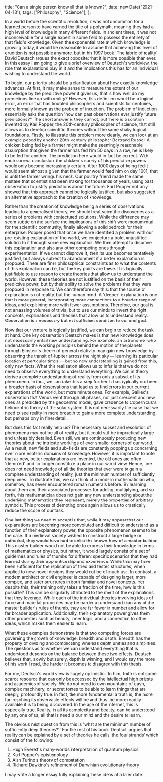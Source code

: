 
  title: "Can a single person know all that is known?",
  date: new Date("2021-04-13"),
  tags: ["Philosophy", "Science"],
};

<BlogImage
  src="/blog/knowledge/thinker.jpeg"
  caption="'Le Penseur' in the Musée Rodin in Paris"
/>

In a world before the scientific revolution, it was not uncommon for a learned person to have earned the title of a polymath, meaning they had a high level of knowledge in many different fields. In ancient times, it was not inconceivable for a single expert in some field to possess the entirety of that field's knowledge. Given the exponential rate at which knowledge is growing today, it would be reasonable to assume that achieving this level of erudition is not possible anymore, but in his 1997 book 'The fabric of reality' David Deutsch argues the exact opposite: that it is more possible than ever. In this essay I am going to give a brief overview of Deutsch's worldview, the role that explanations play in it and the implications this has for an individual wishing to understand the world.

To begin, our priority should be a clarification about how exactly knowledge advances. At first, it may make sense to measure the extent of our knowledge by the predictive power it gives us, that is how well do my predictions line up with reality? However, this definition would be a logical error, an error that has troubled philosophers and scientists for centuries, more formally known as the problem of induction. The problem of induction essentially asks the question 'how can past observations ever justify future predictions?'' The short answer is they cannot, but there is a solution invented by Karl Popper, the 20th-century philosopher of science, that still allows us to develop scientific theories without the same shaky logical foundations. Firstly, to illustrate this problem more clearly, we can look at an example posed by another 20th-century philosopher Bertrand Russel. A chicken being fed by a farmer might make the seemingly reasonable assumption that given the farmer has fed him 50 days in a row, he is likely to be fed for another. The prediction here would in fact be correct. With each correct conclusion, the chicken's surety of his predictive powers would only become increasingly certain. After 1000 days of being fed it would seem almost a given that the farmer would feed him on day 1001, that is until the farmer wrings his neck. Our poultry friend made the same mistake that scientist had been making for thousands of years, using past observation to justify predictions about the future. Karl Popper not only showed that this approach cannot be logically justified, but also suggested an alternative approach to the creation of knowledge.

<BlogImage src="/blog/knowledge/popper.jpeg" caption="Karl Popper" />

Rather than the creation of knowledge being a series of observations leading to a generalised theory, we should treat scientific discoveries as a series of problems with conjectured solutions. While the difference may seem subtle on the surface the implications of this shift were monumental for the scientific community, finally allowing a solid bedrock for their enterprise. Popper posed that once we have identified a problem with our pre-existing explanation of the world, we conjecture a bold, unjustified solution to it through some new explanation. We then attempt to disprove this explanation and also any other competing ones through experimentation. If we cannot disprove it, then its use becomes tentatively justified, but always subject to abandonment if a better explanation is proposed. There are finer philosophical constraints as to what the contents of this explanation can be, but the key points are these. It is logically justifiable to use reason to create theories that allow us to understand the world. However, these theories are not justified on the basis of their predictive power, but by their ability to solve the problems that they were proposed in response to. We can therefore say this: that the source of explanation is not reality, but the human mind. A 'deeper' explanation is one that is more general, incorporating more connections to a broader range of ideas, and explaining more with fewer assumptions. Therefore, our goal is not amassing volumes of trivia, but to use our minds to invent the right concepts, explanations and theories that allow us to understand reality. Observation is a necessary but not sufficient condition to our end goal.

Now that our venture is logically justified, we can begin to reduce the task at hand. One key observation Deutsch makes is that new knowledge does not necessarily entail new understanding. For example, an astronomer who understands the working principles behind the motion of the planets through Einstein's theory of general relativity may gain new knowledge by observing the transit of Jupiter across the night sky — learning its particular location at particular times — but no new understanding is gained from this, only new facts. What this realisation allows us to infer is that we do not need to observe everything to understand everything. We can in theory derive a complete understanding of reality from only a subset of its phenomena. In fact, we can take this a step further. It has typically not been a broader basis of observations that lead us to find errors in our current explanations of the world, but more minute ones. For example, Galileo's observation that Venus went through all phases, not just crescent and new ones as predicted by the geocentric model, gave credence to Copernicus's heliocentric theory of the solar system. It is not necessarily the case that we need to see reality in more breadth to gain a more complete understanding, but perhaps only in finer detail.

<BlogImage
  src="/blog/knowledge/geocentric.jpeg"
  caption="The Ptolemaic geocentric model of the universe (1568)"
/>

But does this fact really help us? The necessary subset and resolution of phenomena may not be all of reality, but it could still be impractically large and unfeasibly detailed. Even still, we are continuously producing new theories about the intricate workings of ever smaller corners of our world. As a result, new fields and sub-fields are constantly popping up concerning ever more esoteric domains of knowledge. However, it is important to note that as new, better explanations are invented, the old ones are often 'demoted' and no longer constitute a place in our world view. Hence, one does not need knowledge of all the theories that ever were to gain a complete understanding of reality, just the minimum number of sufficiently deep ones. To illustrate this, we can think of a modern mathematician who, somehow, has never encountered roman numerals before. By learning about them and their associated processes for adding, multiplying, and so forth, this mathematician does not gain any new understanding about the underlying mathematics they represent, merely the properties of arbitrary symbols. This process of demoting once again allows us to drastically reduce the scope of our task.

One last thing we need to accept is that, while it may appear that our explanations are becoming more convoluted and difficult to understand as a function of their explanatory power, the opposite phenomenon seems to be the case. If a medieval society wished to construct a large bridge or cathedral, they would have had to enlist the known-how of a master builder. This master builder would not be able to express their knowledge in terms of mathematics or physics, but rather, it would largely consist of a set of guidelines and rules of thumbs for different specific scenarios that they had learned during their apprenticeship and experience. While this may have been sufficient for the replication of tried and tested structures, when applied to new, novel designs they would not be of much use. In contrast, a modern architect or civil engineer is capable of designing larger, more complex, and safer structures in both familiar and novel contexts. Yet despite this, their training only takes a fraction of the time, how is this possible? This can be singularly attributed to the merit of the explanations that they leverage. While each of the individual theories involving ideas of force and material properties may be harder to understand than any of the master builder's rules of thumb, they are far fewer in number and allow for far broader application. Additionally, their explanatory power gives them other properties such as beauty, inner logic, and a connection to other ideas, which makes them easier to learn.

<BlogImage src="/blog/knowledge/cathedral.jpeg" caption="Milan Cathedral" />

What these examples demonstrate is that two competing forces are governing the growth of knowledge: breadth and depth. Breadth has the property of dividing and complicating whereas depth unifies and simplifies. The questions as to whether we can understand everything that is understood depends on the balance between these two effects. Deutsch believes that, slowly but surely, depth is winning, and I would say the more of his work I read, the harder it becomes to disagree with this thesis.

For me, Deutsch's world view is hugely optimistic. To him, truth is not some scarce resource that can only be accessed by the intellectual high priests and academics of society. We do not need to own mountains of cash, complex machinery, or secret tomes to be able to learn things that are deeply, profoundly true. In fact, the more fundamental a truth is, the more far-reaching its observable effects will be and thus the more readily available it is to being discovered. In the age of the internet, this is especially true. Reality, in all its complexity and beauty, can be understood by any one of us, all that is need is our mind and the desire to learn.

The obvious next question from this is 'what are the minimum number of sufficiently deep theories?'' For the rest of his book, Deutsch argues that reality can be explained by a set of theories he calls 'the four strands' which consist of the following:

1. Hugh Everett's many-worlds interpretation of quantum physics
2. Karl Popper's epistemology
3. Alan Turing's theory of computation
4. Richard Dawkins's refinement of Darwinian evolutionary theory

I may write a longer essay fully explaining these ideas at a later date.
